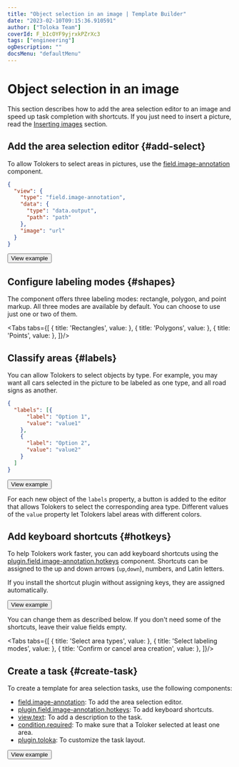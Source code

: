```yaml
---
title: "Object selection in an image | Template Builder"
date: "2023-02-10T09:15:36.910591"
author: ["Toloka Team"]
coverId: F_bIcOYF9yjrxkPZrXc3
tags: ["engineering"]
ogDescription: ""
docsMenu: "defaultMenu"
---
```



# Object selection in an image

This section describes how to add the area selection editor to an image and speed up task completion with shortcuts. If you just need to insert a picture, read the [Inserting images](/docs-new/template-builder/operations/insert-images) section.

## Add the area selection editor {#add-select}

To allow Tolokers to select areas in pictures, use the [field.image-annotation](/docs-new/template-builder/reference/field.image-annotation) component.

```json
{
  "view": {
    "type": "field.image-annotation",
    "data": {
      "type": "data.output",
      "path": "path"
    },
    "image": "url"
  }
}
```

<Button themeColor="light" view="default" size="l" type="link" url="https://ya.cc/t/HdPqNHC53ttFBy">View example</Button>

## Configure labeling modes {#shapes}

The component offers three labeling modes: rectangle, polygon, and point markup. All three modes are available by default. You can choose to use just one or two of them.

<Tabs tabs={[
  { title: 'Rectangles', value: <SelectAreasList1/> },
  { title: 'Polygons', value: <SelectAreasList2/> },
  { title: 'Points', value: <SelectAreasList3/> },
]}/>

## Classify areas {#labels}

You can allow Tolokers to select objects by type. For example, you may want all cars selected in the picture to be labeled as one type, and all road signs as another.

```json
{
  "labels": [{
      "label": "Option 1",
      "value": "value1"
    },
    {
      "label": "Option 2",
      "value": "value2"
    }
  ]
}
```

<Button themeColor="light" view="default" size="l" type="link" url="https://ya.cc/t/wdxrrKs53ttFEX">View example</Button>

For each new object of the `labels` property, a button is added to the editor that allows Tolokers to select the corresponding area type. Different values of the `value` property let Tolokers label areas with different colors.

## Add keyboard shortcuts {#hotkeys}

To help Tolokers work faster, you can add keyboard shortcuts using the [plugin.field.image-annotation.hotkeys](/docs-new/template-builder/reference/plugin.field.image-annotation.hotkeys) component. Shortcuts can be assigned to the up and down arrows (`up`,`down`), numbers, and Latin letters.

If you install the shortcut plugin without assigning keys, they are assigned automatically.

<Button themeColor="light" view="default" size="l" type="link" url="https://ya.cc/t/sn4WScBK3ttFEp">View example</Button>

You can change them as described below. If you don't need some of the shortcuts, leave their value fields empty.

<Tabs tabs={[
  { title: 'Select area types', value: <SelectAreasList4/> },
  { title: 'Select labeling modes', value: <SelectAreasList5/> },
  { title: 'Confirm or cancel area creation', value: <SelectAreasList6/> },
]}/>

## Create a task {#create-task}

To create a template for area selection tasks, use the following components:

- [field.image-annotation](/docs-new/template-builder/reference/field.image-annotation): To add the area selection editor.
- [plugin.field.image-annotation.hotkeys](/docs-new/template-builder/reference/plugin.field.image-annotation.hotkeys): To add keyboard shortcuts.
- [view.text](/docs-new/template-builder/reference/view.text): To add a description to the task.
- [condition.required](/docs-new/template-builder/reference/condition.required): To make sure that a Toloker selected at least one area.
- [plugin.toloka](/docs-new/template-builder/reference/plugin.toloka): To customize the task layout.

<Button themeColor="light" view="default" size="l" type="link" url="https://ya.cc/t/24FTx6RS3ttFHQ">View example</Button>

<ContactSupport/>

